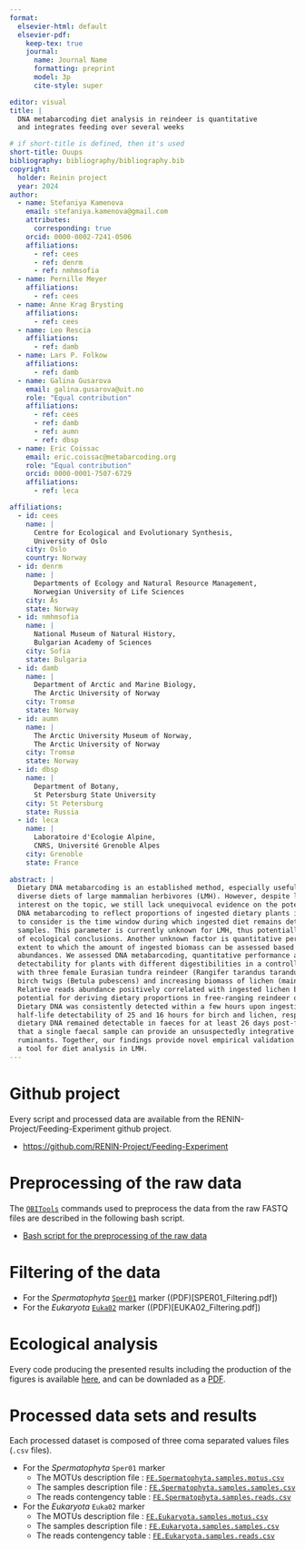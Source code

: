 ```yaml
---
format: 
  elsevier-html: default
  elsevier-pdf:
    keep-tex: true
    journal:
      name: Journal Name
      formatting: preprint
      model: 3p
      cite-style: super

editor: visual
title: |
  DNA metabarcoding diet analysis in reindeer is quantitative 
  and integrates feeding over several weeks

# if short-title is defined, then it's used
short-title: Ouups
bibliography: bibliography/bibliography.bib
copyright: 
  holder: Reinin project
  year: 2024
author:
  - name: Stefaniya Kamenova
    email: stefaniya.kamenova@gmail.com
    attributes:
      corresponding: true
    orcid: 0000-0002-7241-0506
    affiliations:
      - ref: cees
      - ref: denrm
      - ref: nmhmsofia
  - name: Pernille Meyer
    affiliations:
      - ref: cees
  - name: Anne Krag Brysting
    affiliations:
      - ref: cees
  - name: Leo Rescia
    affiliations:
      - ref: damb
  - name: Lars P. Folkow
    affiliations:
      - ref: damb
  - name: Galina Gusarova
    email: galina.gusarova@uit.no
    role: "Equal contribution"
    affiliations:
      - ref: cees
      - ref: damb
      - ref: aumn
      - ref: dbsp
  - name: Eric Coissac
    email: eric.coissac@metabarcoding.org
    role: "Equal contribution"
    orcid: 0000-0001-7507-6729
    affiliations:
      - ref: leca

affiliations:
  - id: cees
    name: |
      Centre for Ecological and Evolutionary Synthesis, 
      University of Oslo
    city: Oslo
    country: Norway
  - id: denrm
    name: |
      Departments of Ecology and Natural Resource Management, 
      Norwegian University of Life Sciences
    city: Ås
    state: Norway
  - id: nmhmsofia
    name: |
      National Museum of Natural History,
      Bulgarian Academy of Sciences
    city: Sofia
    state: Bulgaria
  - id: damb
    name: |
      Department of Arctic and Marine Biology, 
      The Arctic University of Norway
    city: Tromsø
    state: Norway
  - id: aumn
    name: |
      The Arctic University Museum of Norway, 
      The Arctic University of Norway
    city: Tromsø
    state: Norway
  - id: dbsp
    name: |
      Department of Botany, 
      St Petersburg State University
    city: St Petersburg
    state: Russia
  - id: leca
    name: |
      Laboratoire d'Ecologie Alpine, 
      CNRS, Université Grenoble Alpes
    city: Grenoble
    state: France
    
abstract: |
  Dietary DNA metabarcoding is an established method, especially useful for resolving the 
  diverse diets of large mammalian herbivores (LMH). However, despite longstanding research
  interest on the topic, we still lack unequivocal evidence on the potential of 
  DNA metabarcoding to reflect proportions of ingested dietary plants in LMH. One major aspect 
  to consider is the time window during which ingested diet remains detectable in faecal 
  samples. This parameter is currently unknown for LMH, thus potentially hindering the scope 
  of ecological conclusions. Another unknown factor is quantitative performance, i.e. the 
  extent to which the amount of ingested biomass can be assessed based on sequence reads 
  abundances. We assessed DNA metabarcoding, quantitative performance and DNA half-life 
  detectability for plants with different digestibilities in a controlled feeding experiment 
  with three female Eurasian tundra reindeer (Rangifer tarandus tarandus). Reindeer were fed 
  birch twigs (Betula pubescens) and increasing biomass of lichen (mainly Cladonia stellaris). 
  Relative reads abundance positively correlated with ingested lichen biomass, suggesting 
  potential for deriving dietary proportions in free-ranging reindeer on natural pasture.
  Dietary DNA was consistently detected within a few hours upon ingestion, with a mean 
  half-life detectability of 25 and 16 hours for birch and lichen, respectively. However, 
  dietary DNA remained detectable in faeces for at least 26 days post-feeding, indicating 
  that a single faecal sample can provide an unsuspectedly integrative estimate of diet in 
  ruminants. Together, our findings provide novel empirical validation of DNA metabarcoding as 
  a tool for diet analysis in LMH.
---
```


# Github project

Every script and processed data are available from the RENIN-Project/Feeding-Experiment github project.

-   <https://github.com/RENIN-Project/Feeding-Experiment>

# Preprocessing of the raw data

The [`OBITools`](http://metabarcoding.org/obitools) commands used to preprocess the data from the raw FASTQ files are described in the following bash script.

-   [Bash script for the preprocessing of the raw data](obitools_processing.sh)

# Filtering of the data

-   For the *Spermatophyta* [`Sper01`](SPER01_Filtering.html) marker ((PDF)[SPER01_Filtering.pdf])
-   For the *Eukaryota* [`Euka02`](EUKA02_Filtering.html) marker ((PDF)[EUKA02_Filtering.pdf])

# Ecological analysis

Every code producing the presented results including the production of the figures is available [here](ecology.html),
and can be downladed as a [PDF](ecology.pdf).

# Processed data sets and results

Each processed dataset is composed of three coma separated values files (`.csv` files).

-   For the *Spermatophyta* `Sper01` marker
    -   The MOTUs description file : [`FE.Spermatophyta.samples.motus.csv`](Data/Faeces/FE.Spermatophyta.samples.motus.csv)
    -   The samples description file : [`FE.Spermatophyta.samples.samples.csv`](Data/Faeces/FE.Spermatophyta.samples.samples.csv)
    -   The reads contengency table : [`FE.Spermatophyta.samples.reads.csv`](Data/Faeces/FE.Spermatophyta.samples.reads.csv)
-   For the *Eukaryota* `Euka02` marker
    -   The MOTUs description file : [`FE.Eukaryota.samples.motus.csv`](Data/Faeces/FE.Eukaryota.samples.motus.csv)
    -   The samples description file : [`FE.Eukaryota.samples.samples.csv`](Data/Faeces/FE.Eukaryota.samples.samples.csv)
    -   The reads contengency table : [`FE.Eukaryota.samples.reads.csv`](Data/Faeces/FE.Eukaryota.samples.reads.csv)
